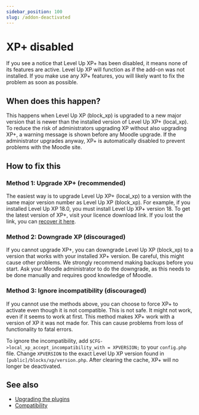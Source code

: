 ```yaml
---
sidebar_position: 100
slug: /addon-deactivated
---
```


# XP+ disabled

If you see a notice that Level Up XP+ has been disabled, it means none of its features are active. Level Up XP will function as if the add-on was not installed. If you make use any XP+ features, you will likely want to fix the problem as soon as possible.

## When does this happen?

This happens when Level Up XP (block_xp) is upgraded to a new major version that is newer than the installed version of Level Up XP+ (local_xp). To reduce the risk of administrators upgrading XP without also upgrading XP+, a warning message is shown before any Moodle upgrade. If the administrator upgrades anyway, XP+ is automatically disabled to prevent problems with the Moodle site.

## How to fix this

### Method 1: Upgrade XP+ (recommended)

The easiest way is to upgrade Level Up XP+ (local_xp) to a version with the same major version number as Level Up XP (block_xp). For example, if you installed Level Up XP 18.0, you must install Level Up XP+ version 18. To get the latest version of XP+, visit your licence download link. If you lost the link, you can [recover it here](https://www.levelup.plus/recover).

### Method 2: Downgrade XP (discouraged)

If you cannot upgrade XP+, you can downgrade Level Up XP (block_xp) to a version that works with your installed XP+ version. Be careful, this might cause other problems. We strongly recommend making backups before you start. Ask your Moodle administrator to do the downgrade, as this needs to be done manually and requires good knowledge of Moodle.

### Method 3: Ignore incompatibility (discouraged)

If you cannot use the methods above, you can choose to force XP+ to activate even though it is not compatible. This is not safe. It might not work, even if it seems to work at first. This method makes XP+ work with a version of XP it was not made for. This can cause problems from loss of functionality to fatal errors.

To ignore the incompatibility, add `$CFG->local_xp_accept_incompatibility_with = XPVERSION;` to your `config.php` file. Change `XPVERSION` to the exact Level Up XP version found in `[public]/blocks/xp/version.php`. After clearing the cache, XP+ will no longer be deactivated.

## See also

- [Upgrading the plugins](/getting-started/installation/upgrading.mdx)
- [Compatibility](/xp/docs/getting-started/installation/compatibility/index.mdx)
